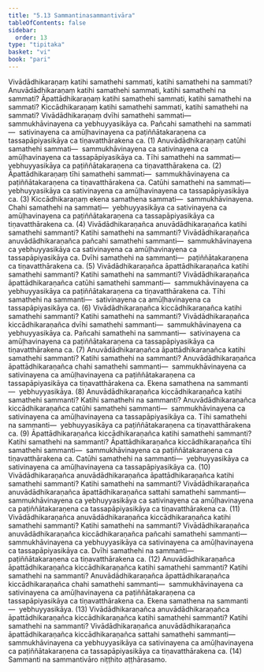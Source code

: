 ```yaml
---
title: "5.13 Sammantinasammantivāra"
tableOfContents: false
sidebar:
  order: 13
type: "tipitaka"
basket: "vi"
book: "pari"
---
```



<DynamicBreadcrumb />

<Division number="308" book="pari" e="ch" v="5" p="197">

<Paragraph number="1347" book="pari">
Vivādādhikaraṇaṃ katihi samathehi sammati, katihi samathehi na sammati? Anuvādādhikaraṇaṃ katihi samathehi sammati, katihi samathehi na sammati? Āpattādhikaraṇaṃ katihi samathehi sammati, katihi samathehi na sammati? Kiccādhikaraṇaṃ katihi samathehi sammati, katihi samathehi na sammati?
</Paragraph>

<Paragraph number="1348" book="pari">
Vivādādhikaraṇaṃ dvīhi samathehi sammati—  sammukhāvinayena ca yebhuyyasikāya ca. Pañcahi samathehi na sammati—  sativinayena ca amūḷhavinayena ca paṭiññātakaraṇena ca tassapāpiyasikāya ca tiṇavatthārakena ca. (1)
</Paragraph>

<Paragraph number="1349" book="pari">
Anuvādādhikaraṇaṃ catūhi samathehi sammati—  sammukhāvinayena ca sativinayena ca amūḷhavinayena ca tassapāpiyasikāya ca. Tīhi samathehi na sammati—  yebhuyyasikāya ca paṭiññātakaraṇena ca tiṇavatthārakena ca. (2)
</Paragraph>

<Paragraph number="1350" book="pari">
Āpattādhikaraṇaṃ tīhi samathehi sammati—  sammukhāvinayena ca paṭiññātakaraṇena ca tiṇavatthārakena ca. Catūhi samathehi na sammati—  yebhuyyasikāya ca sativinayena ca amūḷhavinayena ca tassapāpiyasikāya ca. (3)
</Paragraph>

<Paragraph number="1351" book="pari">
Kiccādhikaraṇaṃ ekena samathena sammati—  sammukhāvinayena. Chahi samathehi na sammati—  yebhuyyasikāya ca sativinayena ca amūḷhavinayena ca paṭiññātakaraṇena ca tassapāpiyasikāya ca tiṇavatthārakena ca. (4)
</Paragraph>

<Paragraph number="1352" book="pari">
Vivādādhikaraṇañca anuvādādhikaraṇañca katihi samathehi sammanti? Katihi samathehi na sammanti? Vivādādhikaraṇañca anuvādādhikaraṇañca pañcahi samathehi sammanti—  sammukhāvinayena ca yebhuyyasikāya ca sativinayena ca amūḷhavinayena ca tassapāpiyasikāya ca. Dvīhi samathehi na sammanti—  paṭiññātakaraṇena ca tiṇavatthārakena ca. (5)
</Paragraph>

<Paragraph number="1353" book="pari">
Vivādādhikaraṇañca āpattādhikaraṇañca katihi samathehi sammanti? Katihi samathehi na sammanti? Vivādādhikaraṇañca āpattādhikaraṇañca catūhi samathehi sammanti—  sammukhāvinayena ca yebhuyyasikāya ca paṭiññātakaraṇena ca tiṇavatthārakena ca. Tīhi samathehi na sammanti—  sativinayena ca amūḷhavinayena ca tassapāpiyasikāya ca. (6)
</Paragraph>

<Paragraph number="1354" book="pari">
Vivādādhikaraṇañca kiccādhikaraṇañca katihi samathehi sammanti? Katihi samathehi na sammanti? Vivādādhikaraṇañca kiccādhikaraṇañca dvīhi samathehi sammanti—  sammukhāvinayena ca yebhuyyasikāya ca. Pañcahi samathehi na sammanti—  sativinayena ca amūḷhavinayena ca paṭiññātakaraṇena ca tassapāpiyasikāya ca tiṇavatthārakena ca. (7)
</Paragraph>

<Paragraph number="1355" book="pari">
Anuvādādhikaraṇañca āpattādhikaraṇañca katihi samathehi sammanti? Katihi samathehi na sammanti? Anuvādādhikaraṇañca āpattādhikaraṇañca chahi samathehi sammanti—  sammukhāvinayena ca sativinayena ca amūḷhavinayena ca paṭiññātakaraṇena ca tassapāpiyasikāya ca tiṇavatthārakena ca. Ekena samathena na sammanti—  yebhuyyasikāya. (8)
</Paragraph>

<Paragraph number="1356" book="pari">
Anuvādādhikaraṇañca kiccādhikaraṇañca katihi samathehi sammanti? Katihi samathehi na sammanti? Anuvādādhikaraṇañca kiccādhikaraṇañca catūhi samathehi sammanti—  sammukhāvinayena ca sativinayena ca amūḷhavinayena ca tassapāpiyasikāya ca. Tīhi samathehi na sammanti—  yebhuyyasikāya ca paṭiññātakaraṇena ca tiṇavatthārakena ca. (9)
</Paragraph>

<Paragraph number="1357" book="pari">
Āpattādhikaraṇañca kiccādhikaraṇañca katihi samathehi sammanti? Katihi samathehi na sammanti? Āpattādhikaraṇañca kiccādhikaraṇañca tīhi samathehi sammanti—  sammukhāvinayena ca paṭiññātakaraṇena ca tiṇavatthārakena ca. Catūhi samathehi na sammanti—  yebhuyyasikāya ca sativinayena ca amūḷhavinayena ca tassapāpiyasikāya ca. (10)
</Paragraph>

<Paragraph number="1358" book="pari">
Vivādādhikaraṇañca anuvādādhikaraṇañca āpattādhikaraṇañca katihi samathehi sammanti? Katihi samathehi na sammanti? Vivādādhikaraṇañca anuvādādhikaraṇañca āpattādhikaraṇañca sattahi samathehi sammanti—  sammukhāvinayena ca yebhuyyasikāya ca sativinayena ca amūḷhavinayena ca paṭiññātakaraṇena ca tassapāpiyasikāya ca tiṇavatthārakena ca. (11)
</Paragraph>

<Paragraph number="1359" book="pari">
Vivādādhikaraṇañca anuvādādhikaraṇañca kiccādhikaraṇañca katihi samathehi sammanti? Katihi samathehi na sammanti? Vivādādhikaraṇañca anuvādādhikaraṇañca kiccādhikaraṇañca pañcahi samathehi sammanti—  sammukhāvinayena ca yebhuyyasikāya ca sativinayena ca amūḷhavinayena ca tassapāpiyasikāya ca. Dvīhi samathehi na sammanti—  paṭiññātakaraṇena ca tiṇavatthārakena ca. (12)
</Paragraph>

<Paragraph number="1360" book="pari">
Anuvādādhikaraṇañca āpattādhikaraṇañca kiccādhikaraṇañca katihi samathehi sammanti? Katihi samathehi na sammanti? Anuvādādhikaraṇañca āpattādhikaraṇañca kiccādhikaraṇañca chahi samathehi sammanti—  sammukhāvinayena ca sativinayena ca amūḷhavinayena ca paṭiññātakaraṇena ca tassapāpiyasikāya ca tiṇavatthārakena ca. Ekena samathena na sammanti—  yebhuyyasikāya. (13)
</Paragraph>

<Paragraph number="1361" book="pari">
Vivādādhikaraṇañca anuvādādhikaraṇañca āpattādhikaraṇañca kiccādhikaraṇañca katihi samathehi sammanti? Katihi samathehi na sammanti? Vivādādhikaraṇañca anuvādādhikaraṇañca āpattādhikaraṇañca kiccādhikaraṇañca sattahi samathehi sammanti—  sammukhāvinayena ca yebhuyyasikāya ca sativinayena ca amūḷhavinayena ca paṭiññātakaraṇena ca tassapāpiyasikāya ca tiṇavatthārakena ca. (14)

</Paragraph>
</Division>

<Paragraph number="1362" type="center" book="pari">
Sammanti na sammantivāro niṭṭhito aṭṭhārasamo.
</Paragraph>
